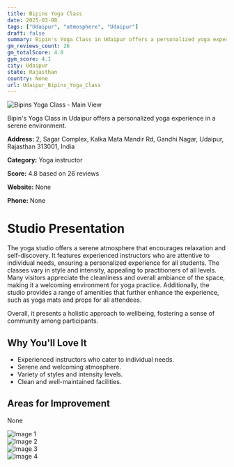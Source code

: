 ```yaml
---
title: Bipins Yoga Class
date: 2025-03-08
tags: ["Udaipur", "atmosphere", "Udaipur"]  
draft: false
summary: Bipin's Yoga Class in Udaipur offers a personalized yoga experience in a serene environment.
gm_reviews_count: 26
gm_totalScore: 4.8
gym_score: 4.1
city: Udaipur
state: Rajasthan
country: None
url: Udaipur_Bipins_Yoga_Class
---
```


<div className="aspect-[16/9] relative my-8">
  <img 
    src="https://lh5.googleusercontent.com/p/AF1QipOxAynDWngA6U0iLgWkC8aMttaCdxq1PmrU26CC=w1920-h1080-k-no"
    alt="Bipins Yoga Class - Main View"
    className="object-cover absolute inset-0 w-full h-full rounded-lg"
  />
</div>

Bipin's Yoga Class in Udaipur offers a personalized yoga experience in a serene environment.

**Address:** 2, Sagar Complex, Kalka Mata Mandir Rd, Gandhi Nagar, Udaipur, Rajasthan 313001, India

**Category:** Yoga instructor

**Score:** 4.8 based on 26 reviews

**Website:** None

**Phone:** None

# Studio Presentation

The yoga studio offers a serene atmosphere that encourages relaxation and self-discovery. It features experienced instructors who are attentive to individual needs, ensuring a personalized experience for all students. The classes vary in style and intensity, appealing to practitioners of all levels. Many visitors appreciate the cleanliness and overall ambiance of the space, making it a welcoming environment for yoga practice. Additionally, the studio provides a range of amenities that further enhance the experience, such as yoga mats and props for all attendees.

Overall, it presents a holistic approach to wellbeing, fostering a sense of community among participants.

## Why You'll Love It

- Experienced instructors who cater to individual needs.
- Serene and welcoming atmosphere.
- Variety of styles and intensity levels.
- Clean and well-maintained facilities.

## Areas for Improvement

None

<div className="grid grid-cols-1 xl:grid-cols-2 gap-4 my-8">
<div className="aspect-[4/3] relative"><img src="https://lh3.googleusercontent.com/p/AF1QipPSC85xqziSyvhfo8JaY-MG7Ycrvv1qXikIYPrR=w1920-h1080-k-no" alt="Image 1" className="object-cover absolute inset-0 w-full h-full rounded-lg" /></div>
<div className="aspect-[4/3] relative"><img src="https://lh5.googleusercontent.com/p/AF1QipPY21YyzZ9K6B_60Pkpx_3gF72azWS5uVP23ROa=w1920-h1080-k-no" alt="Image 2" className="object-cover absolute inset-0 w-full h-full rounded-lg" /></div>
<div className="aspect-[4/3] relative"><img src="https://lh5.googleusercontent.com/p/AF1QipOYGOCSLMlMuzf_EBA3TdmGtNvVtqC8GFBHsu6i=w1920-h1080-k-no" alt="Image 3" className="object-cover absolute inset-0 w-full h-full rounded-lg" /></div>
<div className="aspect-[4/3] relative"><img src="https://lh5.googleusercontent.com/p/AF1QipOkrUp15seSumprSXC5tD4_UV_3KF8AzgS7GAMj=w1920-h1080-k-no" alt="Image 4" className="object-cover absolute inset-0 w-full h-full rounded-lg" /></div>
</div>